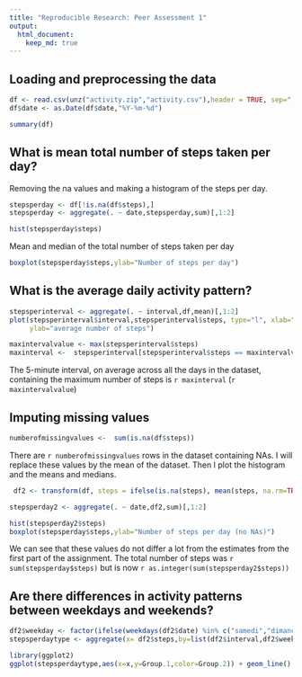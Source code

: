 ---
title: "Reproducible Research: Peer Assessment 1"
output: 
  html_document:
    keep_md: true
---


## Loading and preprocessing the data
```{r}

df <- read.csv(unz("activity.zip","activity.csv"),header = TRUE, sep=",")
df$date <- as.Date(df$date,"%Y-%m-%d")

summary(df)
```



## What is mean total number of steps taken per day?
Removing the na values and making a histogram of the steps per day. 

```{r}
stepsperday <- df[!is.na(df$steps),]
stepsperday <- aggregate(. ~ date,stepsperday,sum)[,1:2]

hist(stepsperday$steps)
```


Mean and median of the total number of steps taken per day
```{r}
boxplot(stepsperday$steps,ylab="Number of steps per day")

```



## What is the average daily activity pattern?
```{r}
stepsperinterval <- aggregate(. ~ interval,df,mean)[,1:2]
plot(stepsperinterval$interval,stepsperinterval$steps, type="l", xlab="interval",
     ylab="average number of steps")

maxintervalvalue <- max(stepsperinterval$steps)
maxinterval <-  stepsperinterval[stepsperinterval$steps == maxintervalvalue,1]
```
The 5-minute interval, on average across all the days in the dataset, containing
the maximum number of steps is `r maxinterval` (`r maxintervalvalue`)


## Imputing missing values

```{r}
numberofmissingvalues <-  sum(is.na(df$steps))
```

There are `r numberofmissingvalues` rows in the dataset containing NAs. I will
replace these values by the mean of the dataset. Then I plot the histogram and the means and medians.

```{r}

 df2 <- transform(df, steps = ifelse(is.na(steps), mean(steps, na.rm=TRUE), steps))

stepsperday2 <- aggregate(. ~ date,df2,sum)[,1:2]

hist(stepsperday2$steps)
boxplot(stepsperday$steps,ylab="Number of steps per day (no NAs)")

```


We can see that these values do not differ a lot from the estimates from the first part of the assignment.
The total number of steps was `r sum(stepsperday$steps)` but is now `r as.integer(sum(stepsperday2$steps))`


## Are there differences in activity patterns between weekdays and weekends?


```{r}
df2$weekday <- factor(ifelse(weekdays(df2$date) %in% c("samedi","dimanche"), "weekend","weekday"))
stepsperdaytype <- aggregate(x= df2$steps,by=list(df2$interval,df2$weekday), FUN="mean")

library(ggplot2)
ggplot(stepsperdaytype,aes(x=x,y=Group.1,color=Group.2)) + geom_line() + xlab("Interval") + ylab("Average steps") + facet_grid(stepsperdaytype$Group.2 ~ .)


```



